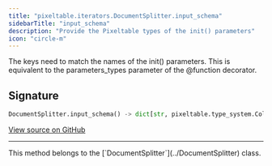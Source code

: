 ```yaml
---
title: "pixeltable.iterators.DocumentSplitter.input_schema"
sidebarTitle: "input_schema"
description: "Provide the Pixeltable types of the init() parameters"
icon: "circle-m"
---
```

The keys need to match the names of the init() parameters. This is equivalent to the parameters_types parameter of the @function decorator.


## Signature

```python
DocumentSplitter.input_schema() -> dict[str, pixeltable.type_system.ColumnType]
```

<a href="https://github.com/pixeltable/pixeltable/blob/main/pixeltable/iterators/document.py#L176" target="_self">View source on GitHub</a>


---

<Note>
This method belongs to the [`DocumentSplitter`](../DocumentSplitter) class.
</Note>
